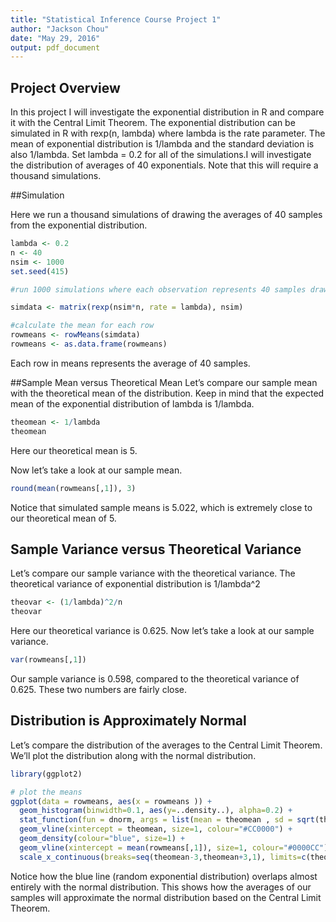 ---
title: "Statistical Inference Course Project 1"
author: "Jackson Chou"
date: "May 29, 2016"
output: pdf_document
---

## Project Overview

In this project I will investigate the exponential distribution in R and compare it with the Central Limit Theorem. The exponential distribution can be simulated in R with rexp(n, lambda) where lambda is the rate parameter. The mean of exponential distribution is 1/lambda and the standard deviation is also 1/lambda. Set lambda = 0.2 for all of the simulations.I will investigate the distribution of averages of 40 exponentials.  Note that this will require a thousand simulations.



##Simulation

Here we run a thousand simulations of drawing the averages of 40 samples from the exponential distribution.

```{r, message = FALSE, cache = TRUE}
lambda <- 0.2
n <- 40
nsim <- 1000
set.seed(415)

#run 1000 simulations where each observation represents 40 samples drawn from exp distribution

simdata <- matrix(rexp(nsim*n, rate = lambda), nsim)

#calculate the mean for each row
rowmeans <- rowMeans(simdata)
rowmeans <- as.data.frame(rowmeans)

```

Each row in means represents the average of 40 samples.

##Sample Mean versus Theoretical Mean
Let's compare our sample mean with the theoretical mean of the distribution.
Keep in mind that the expected mean of the exponential distribution of lambda is 1/lambda.

```{r}

theomean <- 1/lambda
theomean
```

Here our theoretical mean is 5.

Now let's take a look at our sample mean.

```{r}
round(mean(rowmeans[,1]), 3)
```

Notice that simulated sample means is 5.022, which is extremely close to our theoretical mean of 5.


## Sample Variance versus Theoretical Variance
Let's compare our sample variance with the theoretical variance.
The theoretical variance of exponential distribution is 1/lambda^2

```{r}

theovar <- (1/lambda)^2/n
theovar
```

Here our theoretical variance is 0.625.
Now let's take a look at our sample variance.

```{r}
var(rowmeans[,1])
```

Our sample variance is 0.598, compared to the theoretical variance of 0.625.
These two numbers are fairly close.


## Distribution is Approximately Normal

Let's compare the distribution of the averages to the Central Limit Theorem.  We'll plot the distribution along with the normal distribution.


```{r}
library(ggplot2)

# plot the means
ggplot(data = rowmeans, aes(x = rowmeans )) + 
  geom_histogram(binwidth=0.1, aes(y=..density..), alpha=0.2) + 
  stat_function(fun = dnorm, args = list(mean = theomean , sd = sqrt(theovar)), colour = "red", size=1) + 
  geom_vline(xintercept = theomean, size=1, colour="#CC0000") + 
  geom_density(colour="blue", size=1) +
  geom_vline(xintercept = mean(rowmeans[,1]), size=1, colour="#0000CC") + 
  scale_x_continuous(breaks=seq(theomean-3,theomean+3,1), limits=c(theomean-3,theomean+3))
```

Notice how the blue line (random exponential distribution) overlaps almost entirely with the normal distribution.
This shows how the averages of our samples will approximate the normal distribution based on the Central Limit Theorem.


